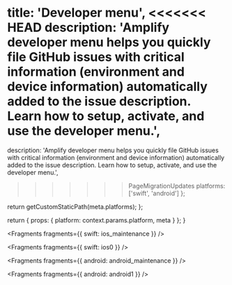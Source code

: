 
  title: 'Developer menu',
<<<<<<< HEAD
  description: 'Amplify developer menu helps you quickly file GitHub issues with critical information (environment and device information) automatically added to the issue description. Learn how to setup, activate, and use the developer menu.',
=======
  description:
    'Amplify developer menu helps you quickly file GitHub issues with critical information (environment and device information) automatically added to the issue description. Learn how to setup, activate, and use the developer menu.',
>>>>>>> PageMigrationUpdates
  platforms: ['swift', 'android']
};

  return getCustomStaticPath(meta.platforms);
};

  return {
    props: {
      platform: context.params.platform,
      meta
    }
  };
}


<Fragments fragments={{ swift: ios_maintenance }} />


<Fragments fragments={{ swift: ios0 }} />


<Fragments fragments={{ android: android_maintenance }} />


<Fragments fragments={{ android: android1 }} />
